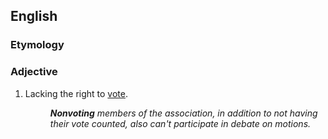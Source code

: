 ==English==

===Etymology===
{{prefix|non|voting}}

===Adjective===
{{en-adj|-}}

#Lacking the right to [[vote]].
#:'''''Nonvoting''' members of the association, in addition to not having their vote counted, also can't participate in debate on motions.''